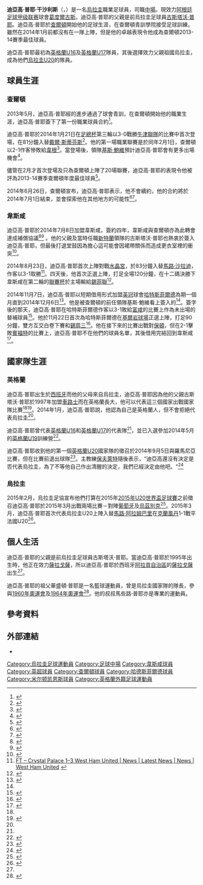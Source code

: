 {{Spanish name|Poyet|González}}
{{noteTA|G1=足球|G2=EPL|G3=FAcup
|T=zh-hans:迭戈·波耶特;zh-hk:迪亞高·普耶;
|1=zh-hans:迭戈; zh-hk:迪亞高;
|2=zh-hans:波耶特; zh-hk:普耶;
}}
{{Infobox football biography| name = 迪亞高·普耶<br />''Diego Poyet''
| image                = Diego Poyet West Ham July 2014.jpg
| image_size           = 175
| caption = 2014年7月迪亞高·普耶在韋斯咸
| fullname =  Diego Poyet González<ref>{{cite web|url=http://www.football-league.co.uk/staticFiles/4e/bd/0,,10794~179534,00.pdf|title=Professional Retain List & Free Transfers 2012/13|publisher=[[英格蘭足球聯賽|英格蘭足球聯賽]]|date=3 June 2013|accessdate=14 March 2014|deadurl=yes|archiveurl=https://web.archive.org/web/20131012034401/http://www.football-league.co.uk/staticFiles/4e/bd/0,,10794~179534,00.pdf|archivedate=2013-10-12}}</ref>
| birth_date = {{birth date and age|df=yes|1995|4|8}}<ref>{{Cite web |url=https://twitter.com/CAFCofficial/status/453505160589746176 |title=Charlton Athletic FC on Twitter: HAPPY BIRTHDAY! @CAFCOfficial midfielder Diego Poyet turns 19 today. Many happy returns Diego! #cafc http://t.co/ShEY4Uvdxh<!-- Bot generated title --> |accessdate=2015-06-01 |archive-date=2016-03-10 |archive-url=https://web.archive.org/web/20160310011414/https://twitter.com/CAFCofficial/status/453505160589746176 |dead-url=no }}</ref>
| height = {{height|m=1.80}}<ref>{{cite web |url= http://m.premierleague.com/en-gb/players/playerprofile.html/diego-poyet |title= Premier League Player Profile Diego Poyet |author= <!--Staff writer(s); no by-line.--> |date= 2015 |website= Premier League |publisher= Barclays Premier League |accessdate= 27 January 2015 |deadurl= yes |archiveurl= https://web.archive.org/web/20150222205505/http://m.premierleague.com/en-gb/players/playerprofile.html/diego-poyet |archivedate= 2015年2月22日 }}</ref>
| position = [[中場|中場]]<ref name="FA">{{cite web|title=Diego Poyet|url=http://www.thefa.com/england/all-teams/players/p/diego-poyet|work=http://www.thefa.com/|publisher=The FA|accessdate=22 January 2014|archive-date=2014-01-02|archive-url=https://web.archive.org/web/20140102194802/http://www.thefa.com/England/All-Teams/Players/P/Diego-Poyet|dead-url=no}}</ref>
| birth_place = [[西班牙|西班牙]][[薩拉戈薩|薩拉戈薩]]<ref name="MundoDeportivo">{{cite web|title=Diego Poyet: Un todo terreno con pedigrí|url=http://www.mundodeportivo.com/20121209/futbol/internacional/diego-poyet-un-todo-terreno-con-pedigri_54356205345.html|work=http://www.mundodeportivo.com/|accessdate=22 January 2014|archive-date=2015-02-22|archive-url=https://web.archive.org/web/20150222204123/http://www.mundodeportivo.com/20121209/futbol/internacional/diego-poyet-un-todo-terreno-con-pedigri_54356205345.html|dead-url=no}}</ref>
| currentclub          = [[葛度爾古斯安東尼奧托姆巴體育會|葛度爾古斯]]
| clubnumber           =
| youthyears1          = 2006–2013
| youthclubs1          = [[查爾頓體育足球會|查爾頓]]
| years1               = 2013–2014
| clubs1               = [[查爾頓體育足球會|查爾頓]]
| caps1                = 20
| goals1               = 0
| years2               = 2014–2016
| clubs2               = [[西汉姆联足球俱乐部|韋斯咸]]
| caps2                = 3
| goals2               = 0
| years3               = 2014
| clubs3               = → [[哈特斯菲爾德足球會|哈特斯菲爾德]] (借用)
| caps3                = 2
| goals3               = 0
| years4               = 2015-2016 
| clubs4               = → [[米尔顿凯恩斯足球俱乐部|米尔顿凯恩斯]] (借用)
| caps4                = 18
| goals4               = 0
| years5               = 2016
| clubs5               = → [[查爾頓體育足球會|查爾頓]] (借用)
| caps5                = 6
| goals5               = 0
| years6               = 2017–
| clubs6               = [[葛度爾古斯安東尼奧托姆巴體育會|葛度爾古斯]]
| caps6                = 0
| goals6               = 0
| nationalyears1       = 2010–2011
| nationalteam1        = [[英格蘭16歲以下足球代表隊|英格蘭U16]]
| nationalcaps1        = 7
| nationalgoals1       = 0
| nationalyears2       = 2011–2012
| nationalteam2        = [[英格蘭17歲以下足球代表隊|英格蘭U17]]
| nationalcaps2        = 6
| nationalgoals2       = 0
| nationalyears3       = 2015–
| nationalteam3        = [[烏拉圭20歲以下足球代表隊|烏拉圭U20]]
| nationalcaps3        = 7
| nationalgoals3       = 0
| medaltemplates       =
| pcupdate = 2016年1月5日 (二) 00:36 (UTC)
| ntupdate = 2016年1月5日 (二) 00:36 (UTC)
}}

'''迪亞高·普耶·干沙利斯'''（{{lang-es|'''Diego Poyet González'''}}，{{bd|1995年|4月8日|catIdx=Poyet, Diego}}）是一名[[烏拉圭|烏拉圭]]職業足球員，司職[[中場|中場]]。現效力[[阿根廷足球甲级联赛|阿根廷足球甲级联赛]]球會[[葛度爾古斯安東尼奧托姆巴體育會|葛度爾古斯]]。迪亞高·普耶的父親是前烏拉圭足球員[[古斯塔沃·普耶|古斯塔沃·普耶]]。迪亞高·普耶於[[查爾頓體育足球會|查爾頓]]開始他的足球生涯，在查爾頓青訓學院接受足球訓練。雖然在2014年1月前都沒有在一隊上陣，但是他的卓越表現令他成為查爾頓2013-14賽季最佳球員。

迪亞高·普耶最初為[[英格蘭16歲以下足球代表隊|英格蘭U16]]及[[英格蘭17歲以下足球代表隊|英格蘭U17]]隊員，其後選擇效力父親祖國烏拉圭，成為他們[[烏拉圭20歲以下足球代表隊|烏拉圭U20]]的隊員。

==球員生涯==
===查爾頓===
2013年5月，迪亞高·普耶經的進步通過了球會青訓，在查爾頓開始他的職業生涯，迪亞高·普耶簽下了第一份職業球員合約<ref>{{cite web|url=http://www.cafc.co.uk/news/article/20130709-introducing-the-first-year-professionals-904089.aspx|title=Introducing the first-year professionals|publisher=Charlton Athletic F.C.|accessdate=29 December 2014|date=9 July 2013|archiveurl=https://web.archive.org/web/20141229161957/http://www.cafc.co.uk/news/article/20130709-introducing-the-first-year-professionals-904089.aspx|archivedate=2014-12-29|deadurl=yes}}</ref>。

迪亞高·普耶於2014年1月21日在[[足總杯|足總杯]]第三輪以3-0戰勝[[牛津聯足球會|牛津聯隊]]的比賽中首次登場，在81分鐘入替[[達爾·斯蒂芬斯|戴爾·斯蒂芬斯]]<ref name='"Debut"'>{{cite web|title=Oxford Utd 0 – 3 Charlton|url=http://www.bbc.co.uk/sport/0/football/25744555|work=http://www.bbc.co.uk/|publisher=BBC|accessdate=22 January 2014|archive-date=2014-03-09|archive-url=https://web.archive.org/web/20140309135136/http://www.bbc.co.uk/sport/0/football/25744555|dead-url=no}}</ref>。他的第一場職業聯賽是於同年2月1日，查爾頓以2-1作客慘敗給[[韋根體育足球會|韋根]]<ref>{{cite web|url=http://www.bbc.co.uk/sport/0/football/25892763|title="Wigan Athletic 2–1 Charlton"|work=BBC Sport|accessdate=12 September 2014|archive-date=2014-10-24|archive-url=https://web.archive.org/web/20141024033046/http://www.bbc.co.uk/sport/0/football/25892763|dead-url=no}}</ref>。當登場後，領隊[[克里斯·鮑威爾|基斯·鮑維]]預計迪亞高·普耶會有更多出場機會<ref>{{cite web|url=http://www.cafc.co.uk/news/article/20140206-poyet-1344271.aspx|title=Powell: Plenty more to come from Poyet|publisher=Charlton Athletic F.C.|accessdate=29 December 2014|date=6 February 2014|archiveurl=https://web.archive.org/web/20141229164922/http://www.cafc.co.uk/news/article/20140206-poyet-1344271.aspx|archivedate=2014-12-29|deadurl=yes}}</ref>。

儘管在2月才首次登場及只為查爾頓上陣了20場聯賽，迪亞高·普耶的表現令他被評為2013-14賽季查爾頓年度最佳球員<ref>{{cite web| title=Diego Poyet crowned Player of the Year| publisher=Charlton Athletic| date=5 April 2014| url=http://www.cafc.co.uk/news/article/20140504-diego-poyet-crowned-player-of-the-year-1528599.aspx| archiveurl=https://web.archive.org/web/20141229164958/http://www.cafc.co.uk/news/article/20140504-diego-poyet-crowned-player-of-the-year-1528599.aspx| archivedate=2014-12-29| deadurl=yes}}</ref>。

2014年6月26日，查爾頓宣布，迪亞高·普耶表示，他不會續約，他的合約將於2014年7月1日結束，並會探索他在其他地方的可能性<ref>{{cite web|title=Diego Poyet: Charlton Athletic midfielder set to leave The Valley|url=http://www.bbc.co.uk/sport/0/football/28026006|website={{url|http://bbc.co.uk/|publisher=BBC}}|accessdate=26 June 2014|archive-date=2015-08-27|archive-url=https://web.archive.org/web/20150827155549/http://www.bbc.co.uk/sport/0/football/28026006|dead-url=no}}</ref><ref>{{cite web|url=http://www.cafc.co.uk/news/article/20140625-diego-poyet-to-leave-charlton-1677953.aspx|title=CLUB STATEMENT: Diego Poyet|publisher=Charlton Athletic F.C.|accessdate=29 December 2014|date=25 June 2014|archiveurl=https://web.archive.org/web/20141229165007/http://www.cafc.co.uk/news/article/20140625-diego-poyet-to-leave-charlton-1677953.aspx|archivedate=2014-12-29|deadurl=yes}}</ref>。

===韋斯咸===
迪亞高·普耶於2014年7月8日加盟韋斯咸，簽約四年，韋斯咸與查爾頓亦為此轉會達成補償協議<ref name="WHUFC">{{cite web|title=Diego Poyet pens Hammers deal|url=http://www.whufc.com/articles/20140708/poyet-pens-hammers-deal_2236884_3974060|work=http://www.whufc.com/|publisher=WHUFC|accessdate=8 July 2014|deadurl=yes|archiveurl=https://web.archive.org/web/20141021051859/http://www.whufc.com/articles/20140708/poyet-pens-hammers-deal_2236884_3974060|archivedate=2014-10-21}}</ref><ref>{{cite web|url=http://www.cafc.co.uk/news/article/20140708-poyet-compensation-west-ham-1727233.aspx|title=Charlton agree compensation with West Ham for Diego Poyet|date=8 July 2014|archiveurl=https://web.archive.org/web/20141229165007/http://www.cafc.co.uk/news/article/20140708-poyet-compensation-west-ham-1727233.aspx|archivedate=2014-12-29|deadurl=yes}}</ref> 。他的父親及當時任職[[桑德蘭足球俱樂部|新特蘭]]領隊的古斯塔沃·普耶也熱衷於簽入迪亞高·普耶，但最後打退堂鼓因為擔心這可能會因裙帶關係而造成更衣室裡的衝突<ref>{{cite news|title=Sunderland boss Gus Poyet explains why he did not sign Diego Poyet from Charlton Athletic|url=http://www1.skysports.com/football/news/11095/9432353/sunderland-boss-gus-poyet-explains-why-he-did-not-sign-diego-poyet-from-charlton-athletic|publisher=Sky Sports|date=21 August 2014|accessdate=29 December 2014|archive-date=2014-12-29|archive-url=https://web.archive.org/web/20141229195325/http://www1.skysports.com/football/news/11095/9432353/sunderland-boss-gus-poyet-explains-why-he-did-not-sign-diego-poyet-from-charlton-athletic|dead-url=no}}</ref>。

2014年8月23日，迪亞高·普耶首次上陣對戰[[水晶宮足球會|水晶宮]]，於83分鐘入替[[毛羅·薩拉特|馬路·沙拉迪]]，作客以3-1取勝<ref>[http://www.whufc.com/articles/20140823/ft-crystal-palace-1-3-west-ham-united_2236884_4093026 FT – Crystal Palace 1–3 West Ham United | News | Latest News | News | West Ham United<!-- Bot generated title -->] {{webarchive|url=https://web.archive.org/web/20140825011841/http://www.whufc.com/articles/20140823/ft-crystal-palace-1-3-west-ham-united_2236884_4093026 |date=2014-08-25 }}</ref>。四天後，他首次正選上陣，打足全場120分鐘，在十二碼決勝下韋斯咸在第二輪的[[聯賽杯|聯賽杯]]於主場輸給[[錫菲聯|錫菲聯]]<ref>{{cite news|title=West Ham 1–1 Sheff Utd|url=http://www.bbc.co.uk/sport/0/football/28847232|accessdate=16 September 2014|work=[[BBC_Sport|BBC Sport]]|date=27 August 2014|archive-date=2015-11-25|archive-url=https://web.archive.org/web/20151125003555/http://www.bbc.co.uk/sport/0/football/28847232|dead-url=no}}</ref>。

2014年11月7日，迪亞高·普耶以短期借用形式加盟[[英冠|英冠]]球會[[哈特斯菲爾德足球會|哈特斯菲爾德]]為期一個月直到2014年12月6日<ref>{{cite web | url=http://www.htafc.com/news/article/first-team-news-poyet-loan-2070062.aspx | title=Midfielder moves to Huddersfield until 6 December | publisher=Huddersfield Town A.F.C. | date=7 November 2014 | accessdate=7 November 2014 | archive-date=2015-09-24 | archive-url=https://web.archive.org/web/20150924031940/http://www.htafc.com/news/article/first-team-news-poyet-loan-2070062.aspx | dead-url=no }}</ref>。他是被查爾頓的前任領隊基斯·鮑維看上簽入的<ref name=london/>。簽字後的那天，迪亞高·普耶在哈特斯菲爾德作客以3-1敗給[[富咸|富咸]]的比賽上作為未出場的替補球員<ref>{{cite news|title=Fulham 3–1 Huddersfield|url=http://www.bbc.co.uk/sport/0/football/29860051|accessdate=8 November 2014|work=BBC Sport|date=8 November 2014|archive-date=2015-02-22|archive-url=https://web.archive.org/web/20150222125834/http://www.bbc.co.uk/sport/0/football/29860051|dead-url=no}}</ref>。他於11月22日首次為哈特斯菲爾德在[[基爾岩球場|基爾岩球場]]正選上陣，打足90分鐘，雙方互交白卷下賽和[[錫周三|錫周三]]<ref>{{cite news|title=Huddersfield — Sheff Wed|url=http://www.bbc.co.uk/sport/0/football/30065021|accessdate=22 November 2014|work=BBC Sport|date=22 November 2014|archive-date=2014-12-07|archive-url=https://web.archive.org/web/20141207024223/http://www.bbc.co.uk/sport/0/football/30065021|dead-url=no}}</ref>。他在接下來的比賽出戰對[[保頓|保頓]]，但在2-1擊敗[[賓福特|賓福特]]的比賽上，迪亞高·普耶不在他們的球員名單，其後借用完結回到韋斯咸<ref name=london>{{cite news|last1=Pinard|first1=Brad|title=West Ham starlet makes Upton Park return|url=http://www.london24.com/sport/football/clubs/west-ham/west_ham_starlet_makes_upton_park_return_1_3876871|accessdate=8 December 2014|work=London 24|date=7 December 2014|deadurl=yes|archiveurl=https://web.archive.org/web/20141211144827/http://www.london24.com/sport/football/clubs/west-ham/west_ham_starlet_makes_upton_park_return_1_3876871|archivedate=2014-12-11}}</ref>。

==國家隊生涯==
===英格蘭===
迪亞高·普耶出生於[[西班牙|西班牙]]而他的父母來自烏拉圭，迪亞高·普耶因為他的父親古斯塔沃·普耶於1997年加盟[[車路士|車路士]]而在英格蘭長大，他可以代表這三個國家出戰國家隊比賽<ref name="MundoDeportivo" /><ref name="Daily Mail">{{cite web|title=Diego Poyet watched dad Gus win the FA Cup with Chelsea... now he's preparing to appear in the fourth round for Charlton|url=http://www.dailymail.co.uk/sport/football/article-2545633/Diego-Poyet-watched-dad-Gus-win-FA-Cup-Chelsea-hes-preparing-appear-fourth-round-Charlton.html|publisher=Associated Newspapers Ltd|accessdate=18 March 2014|date=24 January 2014|archive-date=2015-10-08|archive-url=https://web.archive.org/web/20151008234818/http://www.dailymail.co.uk/sport/football/article-2545633/Diego-Poyet-watched-dad-Gus-win-FA-Cup-Chelsea-hes-preparing-appear-fourth-round-Charlton.html|dead-url=no}}</ref>。2014年1月，迪亞高·普耶說，他認為自己是英格蘭人，但不會拒絕代表烏拉圭<ref name="Daily Mail" />。

迪亞高·普耶曾代表[[英格蘭16歲以下足球代表隊|英格蘭U16]]和[[英格蘭17歲以下足球代表隊|英格蘭U17]]的代表隊<ref name="FA" />，並已入選參加2014年5月的[[英格蘭19歲以下足球代表隊|英格蘭U19]]訓練營<ref>{{cite web|title=England U19s squad named for Euro training camp|url=http://www.thefa.com/news/england/development/2014/may/u19s-euro-training-squad-announced-070514|website={{url|http://thefa.com/}}|publisher=The Football Association|accessdate=4 July 2014|archive-date=2014-05-08|archive-url=https://web.archive.org/web/20140508030300/http://www.thefa.com/news/england/development/2014/may/u19s-euro-training-squad-announced-070514|dead-url=no}}</ref>。

迪亞高·普耶收到他的第一個[[英格蘭20歲以下足球代表隊|英格蘭U20]]國家隊的徵召於2014年9月5日與羅馬尼亞比賽，但在比賽前退出球隊<ref>{{cite web|title=Aidy Boothroyd names U20 squad to face Romania|url=http://www.thefa.com/news/england/development/2014/aug/boothroyd-names-his-first-u20-squad|website=http://www.thefa.com/|publisher=The Football Association|accessdate=29 August 2014|archive-date=2014-10-11|archive-url=https://web.archive.org/web/20141011181622/http://www.thefa.com/news/england/development/2014/aug/boothroyd-names-his-first-u20-squad|dead-url=no}}</ref>。主教練[[保夫萊特|保夫萊特]]隨後表示，“迪亞高還沒有決定是否代表烏拉圭，為了不等他自己作出清醒的決定，我們已經決定由他吧。"<ref>{{cite web|title=England expects for new boss Aidy Boothroyd|url=http://www.shropshirestar.com/sport/2014/09/05/england-expects-for-new-boss-aidy-boothroyd/|website=http://www.shropshirestar.com/|accessdate=7 September 2014|archive-date=2016-03-03|archive-url=https://web.archive.org/web/20160303185058/http://www.shropshirestar.com/sport/2014/09/05/england-expects-for-new-boss-aidy-boothroyd/|dead-url=no}}</ref>

===烏拉圭===
2015年2月，烏拉圭足協宣布他們打算在2015年[[2015年U20世界盃足球賽|2015年U20世界盃足球賽]]之前徵召迪亞高·普耶於2015年3月出戰兩場比賽－對陣[[葡萄牙|葡萄牙]]及[[烏茲別克|烏茲別克]]<ref>{{cite web|title=West Ham cedió a Poyet para jugar dos amistosos en marzo|url=http://www..uy/futbol/west-ham-cedio-poyet-jugar.html|publisher=ovaciondigital.com|language=es|date=20 February 2015}}</ref>。2015年3月，迪亞高·普耶首次代表烏拉圭U20上陣入替[[馬路·阿拉姆巴里|馬路·阿拉姆巴里]]在[[克蘭風丹|克蘭風丹]]1-1戰平法國U20<ref>{{cite web | url=http://www.whufc.com/News/Articles/2015/March/26-March/Poyet-makes-Uruguay-U20-bow | title=Poyet makes Uruguay U20 bow | publisher=www.whufc.com | accessdate=27 March 2015 | archive-date=2015-07-24 | archive-url=https://web.archive.org/web/20150724031619/http://www.whufc.com/News/Articles/2015/March/26-March/Poyet-makes-Uruguay-U20-bow | dead-url=no }}</ref>。

==個人生活==
迪亞高·普耶的父親是前烏拉圭足球員古斯塔沃·普耶。當迪亞高·普耶於1995年出生時，他正在效力[[皇家薩拉戈薩|薩拉戈薩]]，所以迪亞高·普耶於西班牙[[阿拉貢自治區|阿拉貢自治區]]的[[薩拉戈薩|薩拉戈薩]]出生<ref name="MundoDeportivo"></ref>。

迪亞高·普耶的祖父華盛頓·普耶是一名籃球運動員，曾是烏拉圭國家隊的隊長，參與[[1960年夏季奧林匹克運動會|1960年奧運會]]及[[1964年夏季奧林匹克運動會|1964年奧運會]]<ref name=sref>{{cite web|title=Olympics|url=http://www.sports-reference.com/olympics/athletes/po/washington-poyet-1.html|publisher=sports-reference|accessdate=3 June 2012|archive-date=2012-12-18|archive-url=https://web.archive.org/web/20121218190014/http://www.sports-reference.com/olympics/athletes/po/washington-poyet-1.html|dead-url=no}}</ref>。他的叔叔馬些路·普耶亦是專業的運動員。

==參考資料==
{{reflist|30em}}

==外部連結==
*{{soccerbase|id=74281|name=Diego Poyet}}

{{DEFAULTSORT:Poyet, Diego}}
[[Category:烏拉圭足球運動員|Category:烏拉圭足球運動員]]
[[Category:足球中場|Category:足球中場]]
[[Category:韋斯咸球員|Category:韋斯咸球員]]
[[Category:英超球員|Category:英超球員]]
[[Category:查爾頓球員|Category:查爾頓球員]]
[[Category:哈德斯菲爾德球員|Category:哈德斯菲爾德球員]]
[[Category:米尔顿凯恩斯球員|Category:米尔顿凯恩斯球員]]
[[Category:英格蘭外籍足球運動員|Category:英格蘭外籍足球運動員]]